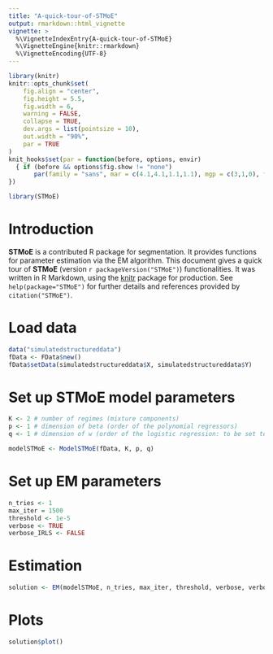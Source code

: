 ```yaml
---
title: "A-quick-tour-of-STMoE"
output: rmarkdown::html_vignette
vignette: >
  %\VignetteIndexEntry{A-quick-tour-of-STMoE}
  %\VignetteEngine{knitr::rmarkdown}
  %\VignetteEncoding{UTF-8}
---
```


```r
library(knitr)
knitr::opts_chunk$set(
	fig.align = "center",
	fig.height = 5.5,
	fig.width = 6,
	warning = FALSE,
	collapse = TRUE,
	dev.args = list(pointsize = 10),
	out.width = "90%",
	par = TRUE
)
knit_hooks$set(par = function(before, options, envir)
  { if (before && options$fig.show != "none") 
       par(family = "sans", mar = c(4.1,4.1,1.1,1.1), mgp = c(3,1,0), tcl = -0.5)
})
```

```r
library(STMoE)
```

# Introduction

**STMoE** is a contributed R package for segmentation. It provides functions for parameter estimation via the EM algorithm. This document gives a quick tour of **STMoE** (version `r packageVersion("STMoE")`) functionalities. It was written in R Markdown, using the [knitr](https://cran.r-project.org/package=knitr) package for production. 
See `help(package="STMoE")` for further details and references provided by `citation("STMoE")`.

# Load data

```r
data("simulatedstructureddata")
fData <- FData$new()
fData$setData(simulatedstructureddata$X, simulatedstructureddata$Y)
```

# Set up STMoE model parameters

```r
K <- 2 # number of regimes (mixture components)
p <- 1 # dimension of beta (order of the polynomial regressors)
q <- 1 # dimension of w (order of the logistic regression: to be set to 1 for segmentation)

modelSTMoE <- ModelSTMoE(fData, K, p, q)
```

# Set up EM parameters

```r
n_tries <- 1
max_iter = 1500
threshold <- 1e-5
verbose <- TRUE
verbose_IRLS <- FALSE
```

# Estimation

```r
solution <- EM(modelSTMoE, n_tries, max_iter, threshold, verbose, verbose_IRLS)
```


# Plots

```r
solution$plot()
```
